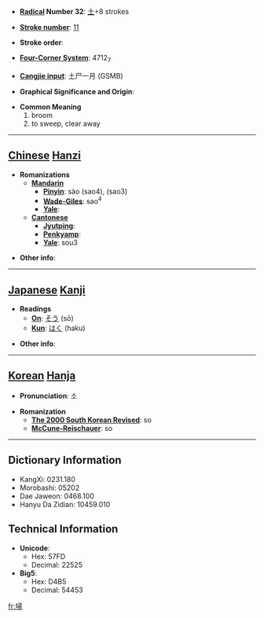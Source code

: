 * '''[[Wiktionary:Chinese radical index| Radical]] Number 32''': [[Wiktionary:Chinese radical index 土|土]]+8 strokes

* '''[[Wiktionary:Chinese total strokes index|Stroke number]]''': [[Wiktionary:Chinese total strokes index 11|11]]

* '''Stroke order''': 

* '''[[Wiktionary:Chinese four corner index|Four-Corner System]]''': 4712<sub>7</sub>

* '''[[Wiktionary:Chinese Cangjie index|Cangjie input]]''': 土尸一月 (GSMB)

* '''Graphical Significance and Origin''': 

* '''Common Meaning'''
*#broom
*# to sweep, clear away


----

== [[Chinese]] [[Hanzi]] ==

* '''Romanizations'''
** '''[[Mandarin]]'''
*** '''[[Pinyin]]''': sào (sao4), (sao3)
*** '''[[Wade-Giles]]''': sao<sup>4</sup>
*** '''[[Yale]]''': 
** '''[[Cantonese]]'''
*** '''[[Jyutping]]''':
*** '''[[Penkyamp]]''': 
*** '''[[Yale]]''': sou3

* '''Other info''': 

----

== [[Japanese]] [[Kanji]] ==

* '''Readings'''
** '''[[On]]''': [[そう]] (sō)
** '''[[Kun]]''': [[はく]] (haku)

* '''Other info''':  

----

== [[Korean]] [[Hanja]] ==

* '''Pronunciation''': 소

* '''Romanization'''
** '''[[The 2000 South Korean Revised Romanization|The 2000 South Korean Revised]]''': so
** '''[[McCune-Reischauer]]''': so

----

== Dictionary Information ==

* KangXi: 0231.180
* Morobashi: 05202
* Dae Jaweon: 0468.100
* Hanyu Da Zidian: 10459.010

== Technical Information ==

* '''Unicode''':
** Hex: 57FD
** Decimal: 22525
* '''Big5''':
** Hex: D4B5
** Decimal: 54453

[[fr:埽]]